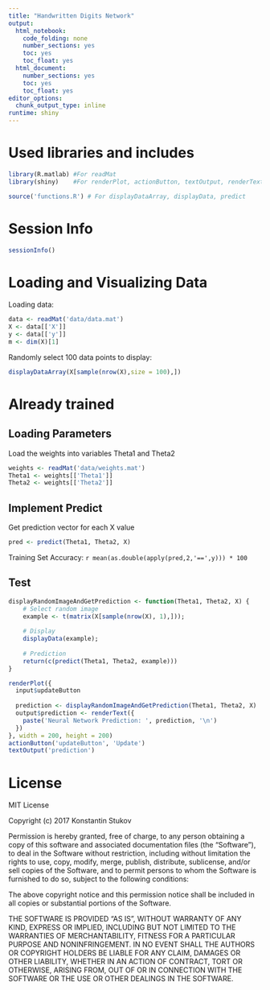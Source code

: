 ```yaml
---
title: "Handwritten Digits Network"
output:
  html_notebook: 
    code_folding: none
    number_sections: yes
    toc: yes
    toc_float: yes
  html_document:
    number_sections: yes
    toc: yes
    toc_float: yes
editor_options:
  chunk_output_type: inline
runtime: shiny
---
```


# Used libraries and includes
```r
library(R.matlab) #For readMat
library(shiny)    #For renderPlot, actionButton, textOutput, renderText

source('functions.R') # For displayDataArray, displayData, predict
```

# Session Info
```r
sessionInfo()
```

# Loading and Visualizing Data
Loading data:
```r
data <- readMat('data/data.mat')
X <- data[['X']]
y <- data[['y']]
m <- dim(X)[1]
```

Randomly select 100 data points to display:
```r
displayDataArray(X[sample(nrow(X),size = 100),])
```

# Already trained
## Loading Parameters
Load the weights into variables Theta1 and Theta2
```r
weights <- readMat('data/weights.mat')
Theta1 <- weights[['Theta1']]
Theta2 <- weights[['Theta2']]
```

## Implement Predict
Get prediction vector for each X value
```r
pred <- predict(Theta1, Theta2, X)
```
Training Set Accuracy: `r mean(as.double(apply(pred,2,'==',y))) * 100`

## Test
```r
displayRandomImageAndGetPrediction <- function(Theta1, Theta2, X) {
    # Select random image
    example <- t(matrix(X[sample(nrow(X), 1),]));
    
    # Display
    displayData(example);
    
    # Prediction
    return(c(predict(Theta1, Theta2, example)))
}
```

```r
renderPlot({
  input$updateButton
  
  prediction <- displayRandomImageAndGetPrediction(Theta1, Theta2, X)
  output$prediction <- renderText({ 
    paste('Neural Network Prediction: ', prediction, '\n')
  })
}, width = 200, height = 200)
actionButton('updateButton', 'Update')
textOutput('prediction')
```

# License
MIT License

Copyright (c) 2017 Konstantin Stukov

Permission is hereby granted, free of charge, to any person obtaining a copy of this software and associated documentation files (the “Software”), to deal in the Software without restriction, including without limitation the rights to use, copy, modify, merge, publish, distribute, sublicense, and/or sell copies of the Software, and to permit persons to whom the Software is furnished to do so, subject to the following conditions:

The above copyright notice and this permission notice shall be included in all copies or substantial portions of the Software.

THE SOFTWARE IS PROVIDED “AS IS”, WITHOUT WARRANTY OF ANY KIND, EXPRESS OR IMPLIED, INCLUDING BUT NOT LIMITED TO THE WARRANTIES OF MERCHANTABILITY, FITNESS FOR A PARTICULAR PURPOSE AND NONINFRINGEMENT. IN NO EVENT SHALL THE AUTHORS OR COPYRIGHT HOLDERS BE LIABLE FOR ANY CLAIM, DAMAGES OR OTHER LIABILITY, WHETHER IN AN ACTION OF CONTRACT, TORT OR OTHERWISE, ARISING FROM, OUT OF OR IN CONNECTION WITH THE SOFTWARE OR THE USE OR OTHER DEALINGS IN THE SOFTWARE.